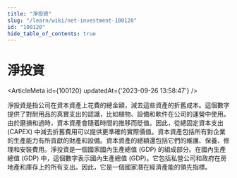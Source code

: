 ```yaml
---
title: "淨投資"
slug: "/learn/wiki/net-investment-100120"
id: "100120"
hide_table_of_contents: true
---
```



# 淨投資

<ArticleMeta id={100120} updatedAt={'2023-09-26 13:58:47'} />
<div className='border-solid border-b border-t-0 my-4 border-[var(--ifm-color-gray-300)]' />

淨投資是指公司在資本資產上花費的總金額，減去這些資產的折舊成本。這個數字提供了對耐用品的真實支出的認識，比如植物、設備和軟件在公司的運營中使用。由於磨損和過時，資本資產會隨着時間的推移而貶值。因此，從總固定資本支出 (CAPEX) 中減去折舊費用可以提供更準確的實際價值。資本資產包括所有對企業的生產能力有所貢獻的財產和設備。資本資產的總額還包括它們的維護、保養、修理和安裝費用。淨投資是一個國家國內生產總值 (GDP) 的組成部分。在國內生產總值 (GDP) 中，這個數字表示國內生產總值 (GDP)。它包括私營公司和政府在房地產和庫存上的所有支出。因此，它是一個國家潛在經濟產能的領先指標。
